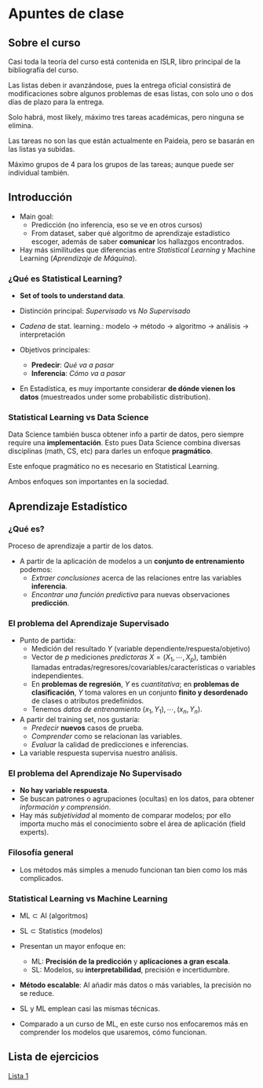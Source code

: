 # Apuntes de clase {-}

## Sobre el curso

Casi toda la teoría del curso está contenida en ISLR, 
libro principal de la bibliografía del curso.

Las listas deben ir avanzándose, pues la entrega 
oficial consistirá de modificaciones sobre algunos
problemas de esas listas, con solo uno o dos días 
de plazo para la entrega.

Solo habrá, most likely, máximo tres tareas 
académicas, pero ninguna se elimina. 

Las tareas no son las que están actualmente en Paideia,
pero se basarán en las listas ya subidas.

Máximo grupos de 4 para los grupos de las tareas;
aunque puede ser individual también.


## Introducción

- Main goal: 
    - Predicción (no inferencia, eso se ve en otros cursos)
    - From dataset, saber qué algoritmo
    de aprendizaje estadístico escoger, además
    de saber **comunicar** los hallazgos encontrados.

- Hay más similitudes que diferencias entre *Statistical Learning*
y Machine Learning (*Aprendizaje de Máquina*).

### ¿Qué es Statistical Learning?

- **Set of tools to understand data**.

- Distinción principal: *Supervisado* vs *No Supervisado*

- *Cadena* de stat. learning.:
    modelo -> método -> algoritmo -> análisis -> interpretación

- Objetivos principales:
    - **Predecir**: *Qué va a pasar*
    - **Inferencia**: *Cómo va a pasar* 

- En Estadística, es muy importante considerar **de dónde vienen los datos**
(muestreados under some probabilistic distribution).

### Statistical Learning vs Data Science

Data Science también busca obtener info a partir de datos, pero
siempre require una **implementación**. Esto pues Data Science combina
diversas disciplinas (math, CS, etc) para darles un enfoque **pragmático**.

Este enfoque pragmático no es necesario en Statistical Learning.

Ambos enfoques son importantes en la sociedad.


## Aprendizaje Estadístico

### ¿Qué es?

Proceso de aprendizaje a partir de los datos.

- A partir de la aplicación de modelos a un **conjunto de entrenamiento** podemos:
    - *Extraer conclusiones* acerca de las relaciones entre las variables **inferencia**.
    - *Encontrar una función predictiva* para nuevas observaciones **predicción**.

### El problema del Aprendizaje Supervisado

- Punto de partida:
    - Medición del resultado $Y$ (variable dependiente/respuesta/objetivo)
    - Vector de $p$ mediciones *predictoras* $X = (X_1, \cdots, X_p)$, 
    también llamadas entradas/regresores/covariables/características o
    variables independientes.
    - En **problemas de regresión**, $Y$ es *cuantitativa*; 
    en **problemas de clasificación**, $Y$ toma valores en un 
    conjunto **finito y desordenado** de clases o atributos predefinidos.
    - Tenemos *datos de entrenamiento* $(x_1, Y_1), \cdots, (x_n, Y_n)$.


- A partir del training set, nos gustaría:
    - *Predecir* **nuevos** casos de prueba.
    - *Comprender* como se relacionan las variables.
    - *Evaluar* la calidad de predicciones e inferencias.

- La variable respuesta supervisa nuestro análisis.

### El problema del Aprendizaje No Supervisado

- **No hay variable respuesta**.
- Se buscan patrones o agrupaciones (ocultas) en los datos,
para obtener *información y comprensión*.
- Hay más *subjetividad* al momento de comparar modelos;
por ello importa mucho más el conocimiento sobre el área
de aplicación (field experts).

### Filosofía general

- Los métodos más simples a menudo funcionan
tan bien como los más complicados.

### Statistical Learning vs Machine Learning

- $\text{ML} \subset \text{AI}$ (algoritmos)
- $\text{SL} \subset \text{Statistics}$ (modelos)

- Presentan un mayor enfoque en:
    - ML: **Precisión de la predicción** y **aplicaciones a gran escala**.
    - SL: Modelos, su **interpretabilidad**, precisión e incertidumbre. 

- **Método escalable**: Al añadir más datos o más variables, la precisión no se reduce.

- SL y ML emplean casi las mismas técnicas.

- Comparado a un curso de ML, en este curso nos enfocaremos más
en comprender los modelos que usaremos, cómo funcionan.

## Lista de ejercicios

[Lista 1](../ejercicios/lista-01.html)